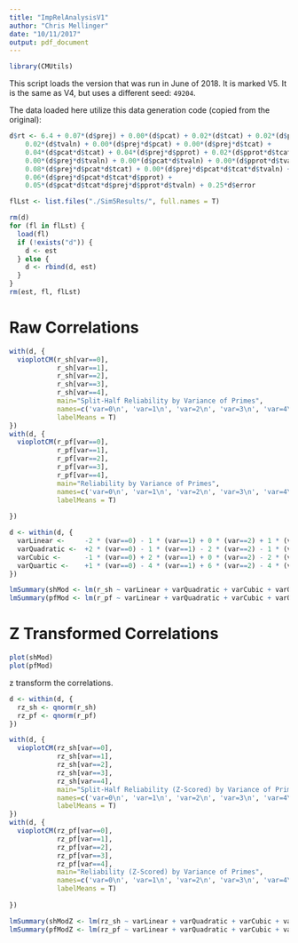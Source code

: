 ```yaml
---
title: "ImpRelAnalysisV1"
author: "Chris Mellinger"
date: "10/11/2017"
output: pdf_document
---
```


```r
library(CMUtils)
```

This script loads the version that was run in June of 2018. It is marked V5. It is the same as V4, but uses a different seed: `49204`.

The data loaded here utilize this data generation code (copied from the original):

```r
d$rt <- 6.4 + 0.07*(d$prej) + 0.00*(d$pcat) + 0.02*(d$tcat) + 0.02*(d$pprot) +
    0.02*(d$tvaln) + 0.00*(d$prej*d$pcat) + 0.00*(d$prej*d$tcat) +
    0.04*(d$pcat*d$tcat) + 0.04*(d$prej*d$pprot) + 0.02*(d$pprot*d$tcat) +
    0.00*(d$prej*d$tvaln) + 0.00*(d$pcat*d$tvaln) + 0.00*(d$pprot*d$tvaln) +
    0.08*(d$prej*d$pcat*d$tcat) + 0.00*(d$prej*d$pcat*d$tcat*d$tvaln) +
    0.06*(d$prej*d$pcat*d$tcat*d$pprot) +
    0.05*(d$pcat*d$tcat*d$prej*d$pprot*d$tvaln) + 0.25*d$error
```

```r
flLst <- list.files("./Sim5Results/", full.names = T)

rm(d)
for (fl in flLst) {
  load(fl)
  if (!exists("d")) {
    d <- est
  } else {
    d <- rbind(d, est)
  }
}
rm(est, fl, flLst)
```

# Raw Correlations

```r
with(d, {
  vioplotCM(r_sh[var==0],
            r_sh[var==1],
            r_sh[var==2],
            r_sh[var==3],
            r_sh[var==4],
            main="Split-Half Reliability by Variance of Primes",
            names=c('var=0\n', 'var=1\n', 'var=2\n', 'var=3\n', 'var=4\n'),
            labelMeans = T)
})
with(d, {
  vioplotCM(r_pf[var==0],
            r_pf[var==1],
            r_pf[var==2],
            r_pf[var==3],
            r_pf[var==4],
            main="Reliability by Variance of Primes",
            names=c('var=0\n', 'var=1\n', 'var=2\n', 'var=3\n', 'var=4\n'),
            labelMeans = T)
  
})
```

```r
d <- within(d, {
  varLinear <-     -2 * (var==0) - 1 * (var==1) + 0 * (var==2) + 1 * (var==3) + 2 * (var==4)
  varQuadratic <-  +2 * (var==0) - 1 * (var==1) - 2 * (var==2) - 1 * (var==3) + 2 * (var==4)
  varCubic <-      -1 * (var==0) + 2 * (var==1) + 0 * (var==2) - 2 * (var==3) + 1 * (var==4)
  varQuartic <-    +1 * (var==0) - 4 * (var==1) + 6 * (var==2) - 4 * (var==3) + 1 * (var==4)
})
```

```r
lmSummary(shMod <- lm(r_sh ~ varLinear + varQuadratic + varCubic + varQuartic, data=d))
lmSummary(pfMod <- lm(r_pf ~ varLinear + varQuadratic + varCubic + varQuartic, data=d))
```

# Z Transformed Correlations

```r
plot(shMod)
plot(pfMod)
```

z transform the correlations.

```r
d <- within(d, {
  rz_sh <- qnorm(r_sh)
  rz_pf <- qnorm(r_pf)
})
```

```r
with(d, {
  vioplotCM(rz_sh[var==0],
            rz_sh[var==1],
            rz_sh[var==2],
            rz_sh[var==3],
            rz_sh[var==4],
            main="Split-Half Reliability (Z-Scored) by Variance of Primes",
            names=c('var=0\n', 'var=1\n', 'var=2\n', 'var=3\n', 'var=4\n'),
            labelMeans = T)
})
with(d, {
  vioplotCM(rz_pf[var==0],
            rz_pf[var==1],
            rz_pf[var==2],
            rz_pf[var==3],
            rz_pf[var==4],
            main="Reliability (Z-Scored) by Variance of Primes",
            names=c('var=0\n', 'var=1\n', 'var=2\n', 'var=3\n', 'var=4\n'),
            labelMeans = T)
  
})
```

```r
lmSummary(shModZ <- lm(rz_sh ~ varLinear + varQuadratic + varCubic + varQuartic, data=d))
lmSummary(pfModZ <- lm(rz_pf ~ varLinear + varQuadratic + varCubic + varQuartic, data=d))
```